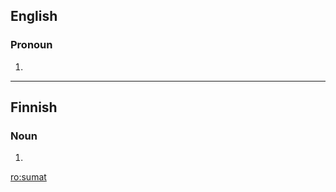 ==English==

===Pronoun===
{{en-pron}}

# {{obsolete spelling of|[[summat]]}}

----

==Finnish==

===Noun===
{{infl|fi|noun}}

# {{plural of|suma|lang=Finnish}}

[[ro:sumat]]